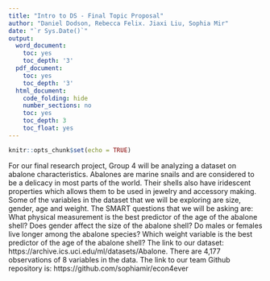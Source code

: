 ```yaml
---
title: "Intro to DS - Final Topic Proposal"
author: "Daniel Dodson, Rebecca Felix. Jiaxi Liu, Sophia Mir"
date: "`r Sys.Date()`"
output:
  word_document:
    toc: yes
    toc_depth: '3'
  pdf_document:
    toc: yes
    toc_depth: '3'
  html_document:
    code_folding: hide
    number_sections: no
    toc: yes
    toc_depth: 3
    toc_float: yes
---
```


```r
knitr::opts_chunk$set(echo = TRUE)
```

For our final research project, Group 4 will be analyzing a dataset on abalone characteristics. Abalones are marine snails and are considered to be a delicacy in most parts of the world. Their shells also have iridescent properties which allows them to be used in jewelry and accessory making. Some of the variables in the dataset that we will be exploring are size, gender, age and weight. The SMART questions that we will be asking are:
What physical measurement is the best predictor of the age of the abalone shell?
Does gender affect the size of the abalone shell?
Do males or females live longer among the abalone species?
Which weight variable is the best predictor of the age of the abalone shell?
The link to our dataset: https://archive.ics.uci.edu/ml/datasets/Abalone. There are 4,177 observations of 8 variables in the data. The link to our team Github repository is: https://github.com/sophiamir/econ4ever
